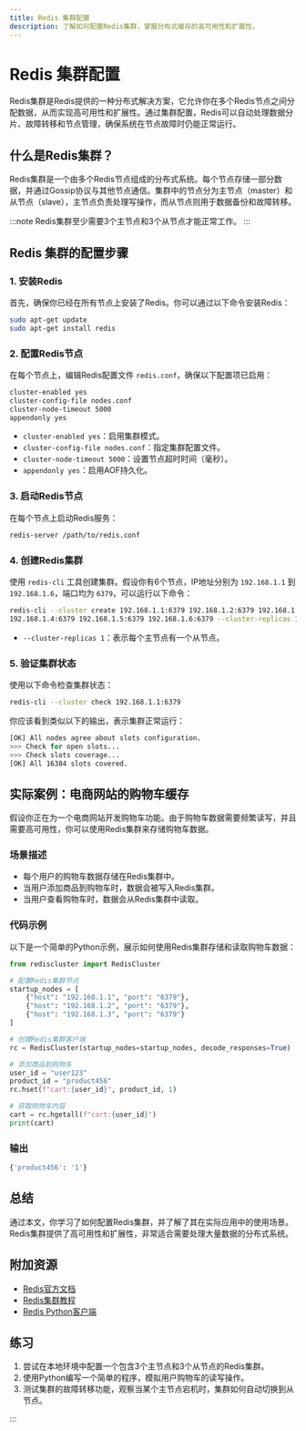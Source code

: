 ```yaml
---
title: Redis 集群配置
description: 了解如何配置Redis集群，掌握分布式缓存的高可用性和扩展性。
---
```


# Redis 集群配置

Redis集群是Redis提供的一种分布式解决方案，它允许你在多个Redis节点之间分配数据，从而实现高可用性和扩展性。通过集群配置，Redis可以自动处理数据分片、故障转移和节点管理，确保系统在节点故障时仍能正常运行。

## 什么是Redis集群？

Redis集群是一个由多个Redis节点组成的分布式系统。每个节点存储一部分数据，并通过Gossip协议与其他节点通信。集群中的节点分为主节点（master）和从节点（slave），主节点负责处理写操作，而从节点则用于数据备份和故障转移。

:::note
Redis集群至少需要3个主节点和3个从节点才能正常工作。
:::

## Redis 集群的配置步骤

### 1. 安装Redis

首先，确保你已经在所有节点上安装了Redis。你可以通过以下命令安装Redis：

```bash
sudo apt-get update
sudo apt-get install redis
```

### 2. 配置Redis节点

在每个节点上，编辑Redis配置文件 `redis.conf`，确保以下配置项已启用：

```bash
cluster-enabled yes
cluster-config-file nodes.conf
cluster-node-timeout 5000
appendonly yes
```

- `cluster-enabled yes`：启用集群模式。
- `cluster-config-file nodes.conf`：指定集群配置文件。
- `cluster-node-timeout 5000`：设置节点超时时间（毫秒）。
- `appendonly yes`：启用AOF持久化。

### 3. 启动Redis节点

在每个节点上启动Redis服务：

```bash
redis-server /path/to/redis.conf
```

### 4. 创建Redis集群

使用 `redis-cli` 工具创建集群。假设你有6个节点，IP地址分别为 `192.168.1.1` 到 `192.168.1.6`，端口均为 `6379`，可以运行以下命令：

```bash
redis-cli --cluster create 192.168.1.1:6379 192.168.1.2:6379 192.168.1.3:6379 \
192.168.1.4:6379 192.168.1.5:6379 192.168.1.6:6379 --cluster-replicas 1
```

- `--cluster-replicas 1`：表示每个主节点有一个从节点。

### 5. 验证集群状态

使用以下命令检查集群状态：

```bash
redis-cli --cluster check 192.168.1.1:6379
```

你应该看到类似以下的输出，表示集群正常运行：

```bash
[OK] All nodes agree about slots configuration.
>>> Check for open slots...
>>> Check slots coverage...
[OK] All 16384 slots covered.
```

## 实际案例：电商网站的购物车缓存

假设你正在为一个电商网站开发购物车功能。由于购物车数据需要频繁读写，并且需要高可用性，你可以使用Redis集群来存储购物车数据。

### 场景描述

- 每个用户的购物车数据存储在Redis集群中。
- 当用户添加商品到购物车时，数据会被写入Redis集群。
- 当用户查看购物车时，数据会从Redis集群中读取。

### 代码示例

以下是一个简单的Python示例，展示如何使用Redis集群存储和读取购物车数据：

```python
from rediscluster import RedisCluster

# 配置Redis集群节点
startup_nodes = [
    {"host": "192.168.1.1", "port": "6379"},
    {"host": "192.168.1.2", "port": "6379"},
    {"host": "192.168.1.3", "port": "6379"}
]

# 创建Redis集群客户端
rc = RedisCluster(startup_nodes=startup_nodes, decode_responses=True)

# 添加商品到购物车
user_id = "user123"
product_id = "product456"
rc.hset(f"cart:{user_id}", product_id, 1)

# 获取购物车内容
cart = rc.hgetall(f"cart:{user_id}")
print(cart)
```

### 输出

```bash
{'product456': '1'}
```

## 总结

通过本文，你学习了如何配置Redis集群，并了解了其在实际应用中的使用场景。Redis集群提供了高可用性和扩展性，非常适合需要处理大量数据的分布式系统。

## 附加资源

- [Redis官方文档](https://redis.io/documentation)
- [Redis集群教程](https://redis.io/topics/cluster-tutorial)
- [Redis Python客户端](https://github.com/redis/redis-py-cluster)

## 练习

1. 尝试在本地环境中配置一个包含3个主节点和3个从节点的Redis集群。
2. 使用Python编写一个简单的程序，模拟用户购物车的读写操作。
3. 测试集群的故障转移功能，观察当某个主节点宕机时，集群如何自动切换到从节点。

:::